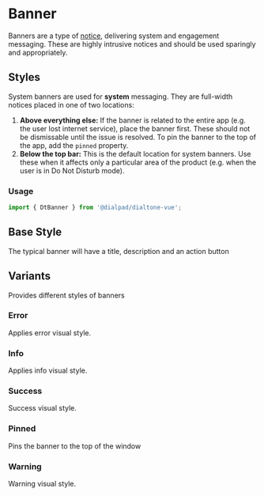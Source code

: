 
# Banner

<Subtitle>
    Banners are a type of <a href="/?path=/docs/elements-notice--default">notice</a>, delivering system and engagement messaging.
    These are highly intrusive notices and should be used sparingly and appropriately.
</Subtitle>

## Styles

System banners are used for **system** messaging. They are full-width notices placed in one of two locations:

1. **Above everything else:** If the banner is related to the entire app (e.g. the user lost internet service),
place the banner first. These should not be dismissable until the issue is resolved. To pin the banner to the top of
the app, add the `pinned` property.
2. **Below the top bar:** This is the default location for system banners. Use these when it affects only a particular
area of the product (e.g. when the user is in Do Not Disturb mode).

### Usage

```js
import { DtBanner } from '@dialpad/dialtone-vue';
```

## Base Style

The typical banner will have a title, description and an action button

<Canvas>
  <Story id="elements-banner--default" />
</Canvas>

## Variants

Provides different styles of banners

### Error

Applies error visual style.

<Canvas>
    <Story id="elements-banner--error" />
</Canvas>

### Info

Applies info visual style.

<Canvas>
  <Story id="elements-banner--info" />
</Canvas>

### Success

Success visual style.

<Canvas>
  <Story id="elements-banner--success" />
</Canvas>

### Pinned

Pins the banner to the top of the window

<Canvas>
    <Story id="elements-banner--pinned" />
</Canvas>

### Warning

Warning visual style.

<Canvas>
    <Story id="elements-banner--warning" />
</Canvas>
